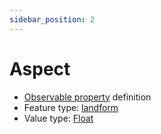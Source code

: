 ```yaml
---
sidebar_position: 2
---
```



# Aspect

- [Observable property](/viewers/dawe-vocabs?uri=https://linked.data.gov.au/def/nrm/0e0423c6-0dc3-40aa-9776-410a94299256) definition
- Feature type: [landform](http://linked.data.gov.au/def/tern-cv/2cf3ed29-440e-4a50-9bbc-5aab30df9fcd)
- Value type: [Float](https://w3id.org/tern/ontologies/tern/Float)

<Example
  protocolModule="plot-description"
  observableProperty="https://linked.data.gov.au/def/nrm/0e0423c6-0dc3-40aa-9776-410a94299256"
/>
